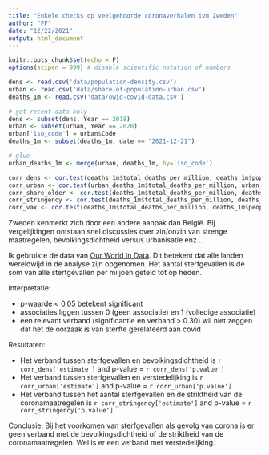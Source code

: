 ```yaml
---
title: "Enkele checks op veelgehoorde coronaverhalen ivm Zweden"
author: "FF"
date: "12/22/2021"
output: html_document
---
```


```r
knitr::opts_chunk$set(echo = F)
options(scipen = 999) # disable scientific notation of numbers
```


```r
dens <- read.csv('data/population-density.csv')
urban <- read.csv('data/share-of-population-urban.csv')
deaths_1m <- read.csv('data/owid-covid-data.csv')

# get recent data only
dens <- subset(dens, Year == 2018)
urban <- subset(urban, Year == 2020)
urban['iso_code'] = urban$Code
deaths_1m <- subset(deaths_1m, date == "2021-12-21")

# glue
urban_deaths_1m <- merge(urban, deaths_1m, by='iso_code')

```

```r
corr_dens <- cor.test(deaths_1m$total_deaths_per_million, deaths_1m$population_density)
corr_urban <- cor.test(urban_deaths_1m$total_deaths_per_million, urban_deaths_1m$Urban.population....of.total.population.)
corr_share_older <- cor.test(deaths_1m$total_deaths_per_million, deaths_1m$aged_70_older)
corr_stringency <- cor.test(deaths_1m$total_deaths_per_million, deaths_1m$stringency_index)
corr_vax <- cor.test(deaths_1m$total_deaths_per_million, deaths_1m$people_fully_vaccinated_per_hundred)
```

Zweden kenmerkt zich door een andere aanpak dan België. Bij vergelijkingen ontstaan snel discussies over zin/onzin van strenge maatregelen, bevolkingsdichtheid versus urbanisatie enz...

Ik gebruikte de data van [Our World In Data](https://ourworldindata.org). Dit betekent dat alle landen wereldwijd in de analyse zijn opgenomen. Het aantal sterfgevallen is de som van alle sterfgevallen per miljoen geteld tot op heden.

Interpretatie: 

+ p-waarde < 0,05 betekent significant
+ associaties liggen tussen 0 (geen associatie) en 1 (volledige associatie)
+ een relevant verband (significantie en verband > 0.30) wil niet zeggen dat het de oorzaak is van sterfte gerelateerd aan covid

Resultaten:

+ Het verband tussen sterfgevallen en bevolkingsdichtheid is  `r corr_dens['estimate']` and p-value = `r corr_dens['p.value']`
+ Het verband tussen sterfgevallen en verstedelijking is `r corr_urban['estimate']` and p-value = `r corr_urban['p.value']`
+ Het verband tussen het aantal sterfgevallen en de striktheid van de coronamaatregelen is `r corr_stringency['estimate']` and p-value = `r corr_stringency['p.value']`

Conclusie: Bij het voorkomen van sterfgevallen als gevolg van corona is er geen verband met de bevolkingsdichtheid of de striktheid van de coronamaatregelen. Wel is er een verband met verstedelijking. 